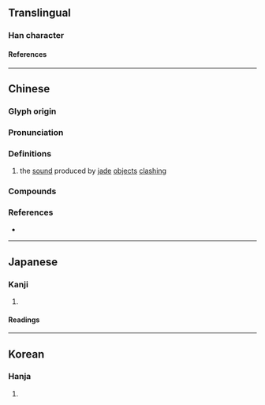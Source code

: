 {{character info/new}}
==Translingual==

===Han character===
{{Han char|rn=96|rad=玉|as=08|sn=12|four=12157|canj=MGBSD,MGNSD|ids=⿰𤣩争(G),⿰𤣩爭(HTJK)}}

====References====
{{Han ref|kx=0734.210|dkj=21060|dj=1146.220|hdz=21112.100|uh=7424}}

----

==Chinese==
{{zh-forms}}

===Glyph origin===
{{Han etym}}

===Pronunciation===
{{zh-pron
|m=chēng
|c=zaang1,zang1,saang1
|mc=y
|oc=y
|ma=
|cat=n
}}

===Definitions===
{{zh-hanzi}}

# the [[sound]] produced by [[jade]] [[object]]s [[clash]]ing

===Compounds===
{{zh-der|琤琤}}

===References===
* {{R:twedu|B02639}}

----

==Japanese==

===Kanji===
{{ja-kanji|grade=|rs=玉08}}

# {{defn|lang=ja|sort=玉08}}

====Readings====
{{ja-readings|on=[[そう]] (sō), [[しょう]] (shō)|kun=}}

----

==Korean==

===Hanja===
{{ko-hanja|hangeul=쟁|eumhun=|rv=jaeng|mr=chaeng|y=cayng}}

# {{defn|lang=ko|sort=玉08}}